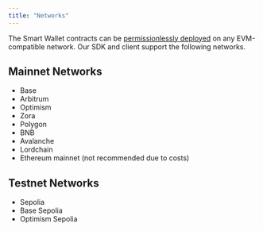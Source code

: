 ```yaml
---
title: "Networks"
---
```




The Smart Wallet contracts can be [permissionlessly deployed](https://github.com/coinbase/smart-wallet/tree/main?tab=readme-ov-file#deployments) on any EVM-compatible network.
Our SDK and client support the following networks.

## Mainnet Networks

- Base
- Arbitrum
- Optimism
- Zora
- Polygon
- BNB
- Avalanche
- Lordchain
- Ethereum mainnet (not recommended due to costs)

## Testnet Networks

- Sepolia
- Base Sepolia
- Optimism Sepolia
